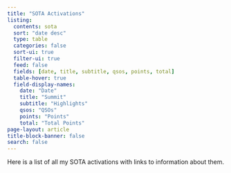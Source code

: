 ```yaml
---
title: "SOTA Activations"
listing:
  contents: sota
  sort: "date desc"
  type: table
  categories: false
  sort-ui: true
  filter-ui: true
  feed: false
  fields: [date, title, subtitle, qsos, points, total]
  table-hover: true
  field-display-names:
    date: "Date"
    title: "Summit"
    subtitle: "Highlights"
    qsos: "QSOs"
    points: "Points"
    total: "Total Points"
page-layout: article
title-block-banner: false
search: false
---
```


Here is a list of all my SOTA activations with links to information about them.

